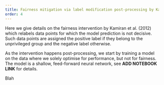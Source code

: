 ```yaml
---
title: Fairness mitigation via label modification post-processing by Kamiran et al. (2012)
order: 4
---
```



Here we give details on the fairness intervention by Kamiran et al. (2012) which relabels data points for which the model prediction is not decisive. Such data points are assigned the positive label if they belong to the unprivileged group and the negative label otherwise.

As the intervention happens post-processing, we start by training a model on the data where we solely optimise for performance, but not for fairness. The model is a shallow, feed-forward neural network, see **ADD NOTEBOOK LINK** for details.

Blah
